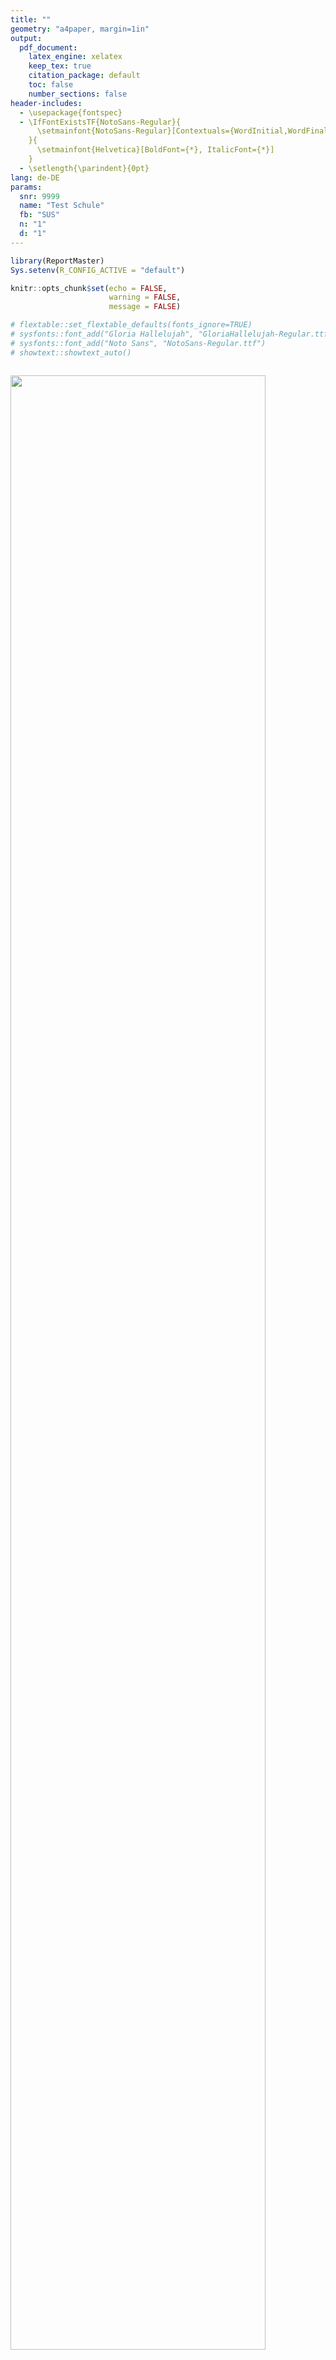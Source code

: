 ```yaml
---
title: ""
geometry: "a4paper, margin=1in" 
output:
  pdf_document:
    latex_engine: xelatex
    keep_tex: true
    citation_package: default  
    toc: false       
    number_sections: false
header-includes:
  - \usepackage{fontspec}
  - \IfFontExistsTF{NotoSans-Regular}{
      \setmainfont{NotoSans-Regular}[Contextuals={WordInitial,WordFinal}, BoldFont={*}, ItalicFont={*}]
    }{
      \setmainfont{Helvetica}[BoldFont={*}, ItalicFont={*}]
    }
  - \setlength{\parindent}{0pt}
lang: de-DE
params:
  snr: 9999
  name: "Test Schule"
  fb: "SUS"
  n: "1"
  d: "1"
---
```


```r
library(ReportMaster)
Sys.setenv(R_CONFIG_ACTIVE = "default")

knitr::opts_chunk$set(echo = FALSE,
                      warning = FALSE,
                      message = FALSE)

# flextable::set_flextable_defaults(fonts_ignore=TRUE)
# sysfonts::font_add("Gloria Hallelujah", "GloriaHallelujah-Regular.ttf")
# sysfonts::font_add("Noto Sans", "NotoSans-Regular.ttf")
# showtext::showtext_auto()



```


```{=tex}
\begin{figure}[h!]
\raggedleft
\includegraphics[width=0.55\textwidth]{header_eva_las.png}
\vspace{10mm}
\end{figure}
\begin{center}
\section*{\Huge Rückmeldung der Ergebnisse aus \newline der Unterrichtsbeobachtung} 
\end{center}
\vspace{10mm}  % Optional additional space
```


![](graphic_title_ubb.png){width="90%"}

## \LARGE `r params$name` (`r params$snr`)

-   Anzahl der Beobachtungen: `r params$n`

-   Beobachtungszeitpunkt: `r format(Sys.Date(), "%Y")`

-   Dauer der Beobachtung: `r params$d`



\newpage

## Hinweise zum besseren Verständnis der Darstellungen

Sie finden in diesem Bericht Einschätzungen zu den Anforderungen unter der Überschrift des entsprechenden Qualitätskriteriums aus dem Modul A „Lehren und Lernen“ des bayerischen Qualitätstableaus. Das Diagramm (ein sogenanntes „Verteilungsband“) zeigt, in welchem Grad die Anforderung in den beobachteten Unterrichtsstunden erfüllt ist. Zusätzlich werden die Ergebnisse in einer Tabelle berichtet. Die Verteilungsbänder bestehen aus horizontal gestapelten Segmenten in den Farben Rot, Hellrot, Hellgrau, Hellblau und Blau, die den Punkten auf einer fünfstufigen Einschätzungsskala entsprechen (vgl. Farblegende in der Kopfzeile der Tabelle). Pro Einschätzungsoption wird die absolute Anzahl der Unterrichtseinheiten angezeigt. Ein hoher Anteil an blauen Segmenten ("eher erfüllt"; "voll und ganz erfüllt") verweist darauf, dass eine bestimmte Anforderung in einer hohen Zahl von Unterrichtseinheiten erfüllt ist. 


Unter der Überschrift einer jeden Anforderung und der Themen Heterogenität und Digitalisierung werden Beobachtungen auf der Ebene der Indikatoren berichtet. Das geschieht ebenfalls in Form von Verteilungsbändern in den Farben Hellrot, Hellgrau und Blau und in Tabellenform. Die Farblegende befindet sich auch hier in der Kopfzeile der Tabelle. 


Sie finden außerdem Informationen zur Variation der Lehr- und Lernmethoden und zur Nutzung digitaler Geräte. 


Pro Antwortoption wird immer die absolute Anzahl der Unterrichtseinheiten berichtet.


\pagebreak

